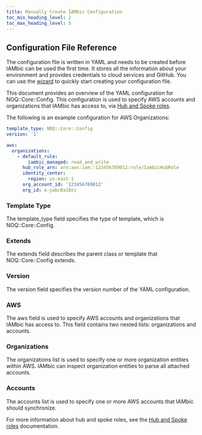 ```yaml
---
title: Manually Create IAMbic Configuration
toc_min_heading_level: 2
toc_max_heading_level: 5
---
```


## Configuration File Reference

The configuration file is written in YAML and needs to be created before IAMbic can be used the first time.
It stores all the information about your environment and provides credentials to cloud services and GitHub.
You can use the [wizard](configure_iambic_with_wizard) to quickly start creating your configuration file.

This document provides an overview of the YAML configuration for NOQ::Core::Config.
This configuration is used to specify AWS accounts and organizations that IAMbic has access to, via [Hub and Spoke roles](/technical_reference/aws_hub_and_spoke_roles).


The following is an example configuration for AWS Organizations:

```yaml
template_type: NOQ::Core::Config
version: '1'

aws:
  organizations:
    - default_rule:
        iambic_managed: read_and_write
      hub_role_arn: arn:aws:iam::123456789012:role/IambicHubRole
      identity_center:
        region: us-east-1
      org_account_id: '123456789012'
      org_id: o-yabc0a10zs
```

### Template Type
The template_type field specifies the type of template, which is NOQ::Core::Config.

### Extends
The extends field describes the parent class or template that NOQ::Core::Config extends.

### Version
The version field specifies the version number of the YAML configuration.

### AWS
The aws field is used to specify AWS accounts and organizations that IAMbic has access to. This field contains two nested lists: organizations and accounts.

### Organizations
The organizations list is used to specify one or more organization entities within AWS. IAMbic can inspect organization entities to parse all attached accounts.

### Accounts
The accounts list is used to specify one or more AWS accounts that IAMbic should synchronize.

For more information about hub and spoke roles, see the [Hub and Spoke roles](/technical_reference/aws_hub_and_spoke_roles) documentation.
